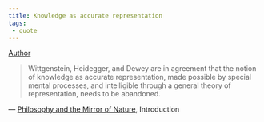 ```yaml
---
title: Knowledge as accurate representation
tags:
 - quote
---
```


[Author](/docs/phil/people/Richard Rorty.html)

> Wittgenstein, Heidegger, and Dewey are in agreement that the notion of knowledge as accurate representation, made possible by special mental processes, and intelligible through a general theory of representation, needs to be abandoned.

— [Philosophy and the Mirror of Nature](/docs/phil/works/Philosophy and the Mirror of Nature.html), Introduction